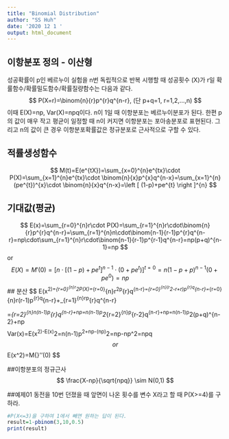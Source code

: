---
title: "Binomial Distribution"
author: "SS Huh"
date: '2020 12 1 '
output: html_document
---

## 이항분포 정의 - 이산형

성공확률이 p인 베르누이 실험을 n번 독립적으로 반복 시행할 때 성공횟수 (X)가 r일 확률함수/확률밀도함수/확률질량함수는 다음과 같다.
$$
P(X=r)=\binom{n}{r}p^{r}q^{n-r}, (단 p+q=1, r=1,2,...,n)
$$
이때 E(X)=np, Var(X)=npq이다.
n이 1일 때 이항분포는 베르누이분포가 된다. 한편 p의 값이 매우 작고 평균이 일정할 때 n이 커지면 이항분포는 포아송분포로 표현된다. 그리고 n의 값이 큰 경우 이항분포확률값은 정규분포로 근사적으로 구할 수 있다.

## 적률생성함수

$$
M(t)=E(e^{tX})=\sum_{x=0}^{n}e^{tx}\cdot P(X)=\sum_{x=1}^{n}e^{tx}\cdot \binom{n}{x}p^{x}q^{n-x}=\sum_{x=1}^{n}(pe^{t})^{x}\cdot \binom{n}{x}q^{n-x}=\left [ (1-p)+pe^{t} \right ]^{n}
$$

## 기대값(평균)
$$
E(x)=\sum_{r=0}^{n}r\cdot P(X)=\sum_{r=1}^{n}r\cdot\binom{n}{r}p^{r}q^{n-r}=\sum_{r=1}^{n}n\cdot\binom{n-1}{r-1}p^{r}q^{n-r}=np\cdot\sum_{r=1}^{n}r\cdot\binom{n-1}{r-1}p^{r-1}q^{n-r}=np(p+q)^{n-1}=np
$$
or
$$
E(X)=M{}'(0)=\left [n\cdot\left [ (1-p)+pe^{t} \right ]^{n-1}\cdot(0+pe^{t})\right ]^{t=0}=n(1-p+p)^{n-1}(0+pe^{0})=np
$$
## 분산
$$
E(x^2)=\sum_{r=0}^{n}r^2\cdot P(X)=\sum_{r=0}^{n}r^2\cdot\binom{n}{r}p^{r}q^{n-r}=\sum_{r=0}^{n}(r^2-r+r)\cdot\binom{n}{r}p^{r}q^{n-r}=\sum_{r=0}^{n}r(r-1)\cdot\binom{n}{r}p^{r}q^{n-r}+\sum_{r=1}^{n}r\cdot\binom{n}{r}p^{r}q^{n-r}

$$
$$
=\sum_{r=2}^{n}n(n-1)\cdot\binom{n-2}{r-2}p^{r}q^{n-r}+np=n(n-1)p^2\cdot\sum_{r=2}^{n}\binom{n-2}{r-2}p^{r-2}q^{n-r}+np=n(n-1)p^2(p+q)^{n-2}+np
$$
$$
Var(x)=E(x^2)-E(x)^2=n(n-1)p^2+np-(np)^2=np-np^2=npq
$$
or
$$
E(x^2)=M{}''(0)
$$

##이항분포의 정규근사
$$
\frac{X-np}{\sqrt{npq}} \sim N(0,1)
$$

##예제01
동전을 10번 던졌을 때 앞면이 나온 횟수를 변수 X라고 할 때 P(X>=4)를 구하라.
```{r}
#P(X<=3)을 구하여 1에서 빼면 원하는 답이 된다.
result=1-pbinom(3,10,0.5)
print(result)
```





